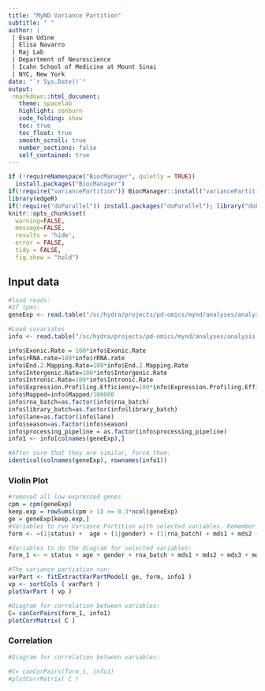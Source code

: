 ```yaml
---
title: "MyND Variance Partition"
subtitle: " "
author: |
 | Evan Udine
 | Elisa Navarro
 | Raj Lab
 | Department of Neuroscience
 | Icahn School of Medicine at Mount Sinai
 | NYC, New York
date: "`r Sys.Date()`"
output:
 rmarkdown::html_document:
   theme: spacelab
   highlight: zenburn
   code_folding: show
   toc: true
   toc_float: true
   smooth_scroll: true
   number_sections: false
   self_contained: true  
---
```



```r
if (!requireNamespace("BiocManager", quietly = TRUE))
  install.packages("BiocManager")
if(!require("variancePartition")) BiocManager::install("variancePartition"); library("variancePartition")
library(edgeR)
if(!require("doParallel")) install.packages("doParallel"); library("doParallel")
knitr::opts_chunk$set( 
  warning=FALSE,
  message=FALSE,
  results = 'hide',
  error = FALSE,
  tidy = FALSE,
  fig.show = "hold")
```

## Input data
```r
#load reads:
#If tpms:
geneExp <- read.table("/sc/hydra/projects/pd-omics/mynd/analyses/analysis_9_19_19/mynd.tpms.txt", header = TRUE, row.names = 1, check.names = F)

#Load covariates
info <- read.table("/sc/hydra/projects/pd-omics/mynd/analyses/analysis_9_19_19/mynd_metadata_9_19_19.txt", header = TRUE, row.names = 1)

info$Exonic.Rate = 100*info$Exonic.Rate
info$rRNA.rate=100*info$rRNA.rate
info$End.2.Mapping.Rate=100*info$End.2.Mapping.Rate
info$Intergenic.Rate=100*info$Intergenic.Rate
info$Intronic.Rate=100*info$Intronic.Rate
info$Expression.Profiling.Efficiency=100*info$Expression.Profiling.Efficiency
info$Mapped=info$Mapped/100000
info$rna_batch=as.factor(info$rna_batch)
info$library_batch=as.factor(info$library_batch)
info$lane=as.factor(info$lane)
info$season=as.factor(info$season)
info$processing_pipeline = as.factor(info$processing_pipeline)
info1 <- info[colnames(geneExp),]

#After sure that they are similar, force them.
identical(colnames(geneExp), rownames(info1))
```

### Violin Plot
```r
#removed all low expressed genes
cpm = cpm(geneExp)
keep.exp = rowSums(cpm > 1) >= 0.3*ncol(geneExp)
ge = geneExp[keep.exp,]
#Variables to run Variance Partition with selected variables. Remember (1|..) for factors!
form <- ~(1|status) +  age + (1|gender) + (1|rna_batch) + mds1 + mds2 + mds3 + mds4 + PCT_RIBOSOMAL_BASES + rin_value + PCT_USABLE_BASES

#Variables to do the diagram for selected variables:
form_1 <- ~ status + age + gender + rna_batch + mds1 + mds2 + mds3 + mds4 + PCT_RIBOSOMAL_BASES + rin_value + PCT_USABLE_BASES 

#The variance partiation run:
varPart <- fitExtractVarPartModel( ge, form, info1 )
vp <- sortCols ( varPart )
plotVarPart ( vp )

#Diagram for correlation between variables:
C= canCorPairs(form_1, info1)
plotCorrMatrix( C )
```

### Correlation
```r
#Diagram for correlation between variables:

#C= canCorPairs(form_1, info1)
#plotCorrMatrix( C )
```
